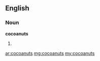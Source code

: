 ==English==

===Noun===
'''cocoanuts'''

# {{plural of|[[cocoanut]]}}

[[ar:cocoanuts]]
[[mg:cocoanuts]]
[[my:cocoanuts]]